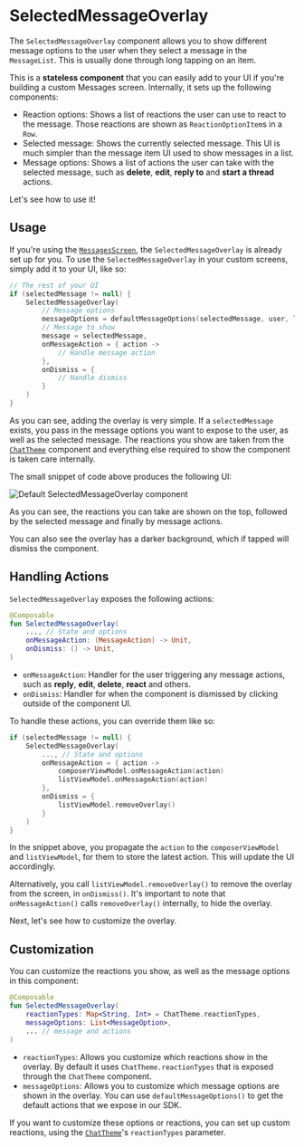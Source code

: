 # SelectedMessageOverlay

The `SelectedMessageOverlay` component allows you to show different message options to the user when they select a message in the `MessageList`. This is usually done through long tapping on an item.

This is a **stateless component** that you can easily add to your UI if you're building a custom Messages screen. Internally, it sets up the following components:

* Reaction options: Shows a list of reactions the user can use to react to the message. Those reactions are shown as `ReactionOptionItem`s in a `Row`.
* Selected message: Shows the currently selected message. This UI is much simpler than the message item UI used to show messages in a list.
* Message options: Shows a list of actions the user can take with the selected message, such as **delete**, **edit**, **reply to** and **start a thread** actions.

Let's see how to use it!

## Usage

If you're using the [`MessagesScreen`](./01-messages-screen.mdx), the `SelectedMessageOverlay` is already set up for you. To use the `SelectedMessageOverlay` in your custom screens, simply add it to your UI, like so:

```kotlin
// The rest of your UI
if (selectedMessage != null) {
    SelectedMessageOverlay(
        // Message options
        messageOptions = defaultMessageOptions(selectedMessage, user, listViewModel.isInThread),
        // Message to show
        message = selectedMessage,
        onMessageAction = { action ->
            // Handle message action
        },
        onDismiss = { 
            // Handle dismiss
        }
    )
}
```

As you can see, adding the overlay is very simple. If a `selectedMessage` exists, you pass in the message options you want to expose to the user, as well as the selected message. The reactions you show are taken from the [`ChatTheme`](../02-general-customization/01-chat-theme.mdx) component and everything else required to show the component is taken care internally.

The small snippet of code above produces the following UI:

![Default SelectedMessageOverlay component](../../assets/compose_default_selected_message_overlay_component.png)

As you can see, the reactions you can take are shown on the top, followed by the selected message and finally by message actions.

You can also see the overlay has a darker background, which if tapped will dismiss the component.

## Handling Actions

`SelectedMessageOverlay` exposes the following actions:

```kotlin
@Composable
fun SelectedMessageOverlay(
    ..., // State and options
    onMessageAction: (MessageAction) -> Unit,
    onDismiss: () -> Unit,
)
```

* `onMessageAction`: Handler for the user triggering any message actions, such as **reply**, **edit**, **delete**, **react** and others.
* `onDismiss`: Handler for when the component is dismissed by clicking outside of the component UI.

To handle these actions, you can override them like so:

```kotlin
if (selectedMessage != null) {
    SelectedMessageOverlay(
        ..., // State and options
        onMessageAction = { action ->
            composerViewModel.onMessageAction(action)
			listViewModel.onMessageAction(action)
        },
        onDismiss = {
			listViewModel.removeOverlay()
        }
    )
}
```

In the snippet above, you propagate the `action` to the `composerViewModel` and `listViewModel`, for them to store the latest action. This will update the UI accordingly.

Alternatively, you call `listViewModel.removeOverlay()` to remove the overlay from the screen, in `onDismiss()`. It's important to note that `onMessageAction()` calls `removeOverlay()` internally, to hide the overlay.

Next, let's see how to customize the overlay.

## Customization

You can customize the reactions you show, as well as the message options in this component:

```kotlin
@Composable
fun SelectedMessageOverlay(
    reactionTypes: Map<String, Int> = ChatTheme.reactionTypes,
    messageOptions: List<MessageOption>,
    ... // message and actions
)
```

* `reactionTypes`: Allows you customize which reactions show in the overlay. By default it uses `ChatTheme.reactionTypes` that is exposed through the `ChatTheme` component.
* `messageOptions`: Allows you to customize which message options are shown in the overlay. You can use `defaultMessageOptions()` to get the default actions that we expose in our SDK.

If you want to customize these options or reactions, you can set up custom reactions, using the [`ChatTheme`](../02-general-customization/01-chat-theme.mdx)'s `reactionTypes` parameter.

